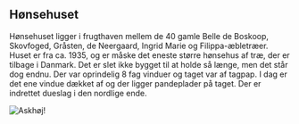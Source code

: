 ## Hønsehuset

Hønsehuset ligger i frugthaven mellem de 40 gamle Belle de Boskoop, Skovfoged, Gråsten, de Neergaard, Ingrid Marie og Filippa-æbletræer. Huset er fra ca. 1935, og er måske det eneste større hønsehus af træ, der er tilbage i Danmark. Det er slet ikke bygget til at holde så længe, men det står dog endnu. Der var oprindelig 8 fag vinduer og taget var af tagpap. I dag er det ene vindue dækket af og der ligger pandeplader på taget. Der er indrettet dueslag i den nordlige ende.

![Askhøj!](/images/honsfront.jpeg)